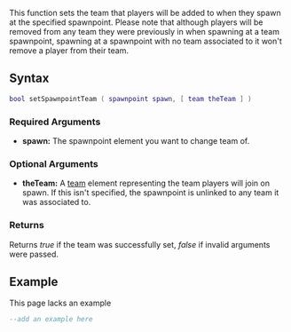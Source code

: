 
{{Server function}}
This function sets the team that players will be added to when they spawn at the specified spawnpoint. Please note that although players will be removed from any team they were previously in when spawning at a team spawnpoint, spawning at a spawnpoint with no team associated to it won't remove a player from their team.

==Syntax== 
<syntaxhighlight lang="lua">
bool setSpawnpointTeam ( spawnpoint spawn, [ team theTeam ] )
</syntaxhighlight> 

===Required Arguments=== 
*'''spawn:''' The spawnpoint element you want to change team of.

===Optional Arguments=== 
*'''theTeam:''' A [[/team.md|team]] element representing the team players will join on spawn. If this isn't specified, the spawnpoint is unlinked to any team it was associated to.

===Returns===
Returns ''true'' if the team was successfully set, ''false'' if invalid arguments were passed.

==Example== 
This page lacks an example
<syntaxhighlight lang="lua">
--add an example here
</syntaxhighlight>